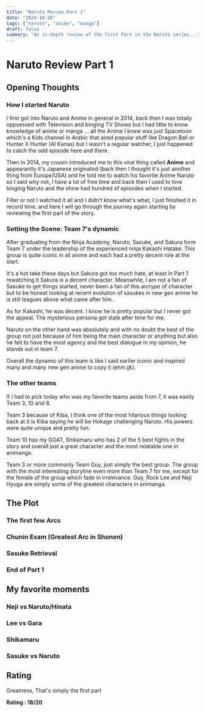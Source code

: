 ```yaml
---
title: "Naruto Review Part 1"
date: "2024-10-26"
tags: ["naruto", "anime", "manga"]
draft: false
summary: "An in-depth review of the first Part in the Naruto series..."
---
```


# Naruto Review Part 1

## Opening Thoughts

### How I started Naruto

I first got into Naruto and Anime in general in 2014, back then I was totally oppsessed with Television and binging TV Shows but I had little to know knowledge of anime or manga ... all the Anime I knew was just Spacetoon which's a Kids channel in Arabic that aired popular stuff like Dragon Ball or Hunter X Hunter (Al Kanas) but I wasn't a regular watcher, I just happened to catch the odd episode here and there.

Then in 2014, my cousin introduced me to this viral thing called **Anime** and appearantly it's Japanese originated (back then I thought it's just another thing from Europe/USA) and he told me to watch his favorite Anime Naruto so I said why not, I have a lot of free time and back then I used to love binging Naruto and the show had hundred of episodes when I started.

Filler or not I watched it all and I didn't know what's what, I just finished it in record time. and here I will go through the journey again starting by reviewing the first part of the story.

### Setting the Scene: Team 7's dynamic

After graduating from the Ninja Academy, Naruto, Sasuke, and Sakura form Team 7 under the leadership of the experienced ninja Kakashi Hatake. This group is quite iconic in all anime and each had a pretty decent role at the start.

It's a hot take these days but Sakura got too much hate, at least in Part 1 rewatching it Sakura is a decent character. Meanwhile, I am not a fan of Sasuke to get things started, never been a fan of this arctype of character but to be honest looking at recent evolution of sasukes in new gen anime he is still leagues above what came after him.

As for Kakashi, he was decent. I know he is pretty popular but I never got the appeal. The mysterious persona got stale after time for me.

Naruto on the other hand was absolutely and with no doubt the best of the group not just because of him being the main character or anything but also he felt to have the most agency and the best dialogue in my opinion, he stands out in team 7.

Overall the dynamic of this team is like I said earlier iconic and inspired many and many new gen anime to copy it (ehm jjk).

### The other teams

If I had to pick today who was my favorite teams aside from 7, it was easily Team 3, 10 and 8.

Team 3 because of Kiba, I think one of the most hilarious things looking back at it is Kiba saying he will be Hokage challenging Naruto. His powers were quite unique and pretty fun.

Team 10 has my GOAT, Shikamaru who has 2 of the 5 best fights in the story and overall just a great character and the most relatable one in animanga.

Team 3 or more commonly Team Guy, just simply the best group. The group with the most interesting storyline even more than Team 7 for me, except for the female of the group which fade in irrelevance. Guy, Rock Lee and Neji Hyuga are simply some of the greatest characters in animanga.

## The Plot

### The first few Arcs

### Chunin Exam (Greatest Arc in Shonen)

### Sasuke Retrieval

### End of Part 1

## My favorite moments

### Neji vs Naruto/Hinata

### Lee vs Gara

### Shikamaru

### Sasuke vs Naruto

## Rating

Greatness, That's simply the first part

**Rating : 18/20**
